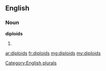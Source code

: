 ==English==

===Noun===
'''diploids'''

# {{plural of|diploid}}

[[Category:English plurals]]

[[ar:diploids]]
[[fr:diploids]]
[[mg:diploids]]
[[my:diploids]]
